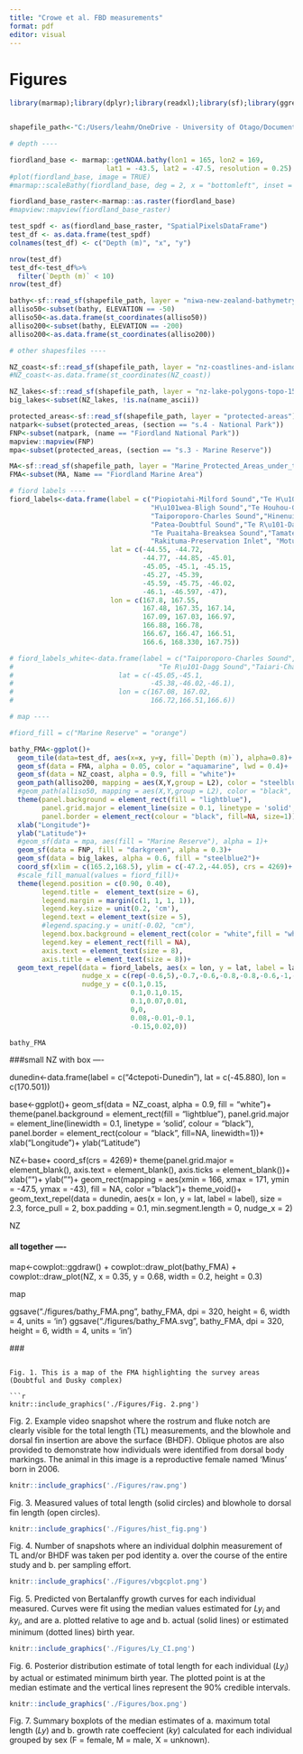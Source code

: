 ```yaml
---
title: "Crowe et al. FBD measurements"
format: pdf
editor: visual
---
```


# Figures

```r
library(marmap);library(dplyr);library(readxl);library(sf);library(ggrepel)


shapefile_path<-"C:/Users/leahm/OneDrive - University of Otago/Documents/git-otago/Fiordland_reporting/shapefiles"

# depth ----

fiordland_base <- marmap::getNOAA.bathy(lon1 = 165, lon2 = 169,
                        lat1 = -43.5, lat2 = -47.5, resolution = 0.25)
#plot(fiordland_base, image = TRUE)
#marmap::scaleBathy(fiordland_base, deg = 2, x = "bottomleft", inset = 5)

fiordland_base_raster<-marmap::as.raster(fiordland_base)
#mapview::mapview(fiordland_base_raster)

test_spdf <- as(fiordland_base_raster, "SpatialPixelsDataFrame")
test_df <- as.data.frame(test_spdf)
colnames(test_df) <- c("Depth (m)", "x", "y")

nrow(test_df)
test_df<-test_df%>%
  filter(`Depth (m)` < 10)
nrow(test_df)

bathy<-sf::read_sf(shapefile_path, layer = "niwa-new-zealand-bathymetry-contours-2016")
alliso50<-subset(bathy, ELEVATION == -50)
alliso50<-as.data.frame(st_coordinates(alliso50))
alliso200<-subset(bathy, ELEVATION == -200)
alliso200<-as.data.frame(st_coordinates(alliso200))

# other shapesfiles ----

NZ_coast<-sf::read_sf(shapefile_path, layer = "nz-coastlines-and-islands-polygons-topo-1500k") #https://data.linz.govt.nz/layer/51560-nz-coastlines-and-islands-polygons-topo-1500k/
#NZ_coast<-as.data.frame(st_coordinates(NZ_coast))

NZ_lakes<-sf::read_sf(shapefile_path, layer = "nz-lake-polygons-topo-150k") #https://data.linz.govt.nz/layer/50293-nz-lake-polygons-topo-150k/
big_lakes<-subset(NZ_lakes, !is.na(name_ascii))

protected_areas<-sf::read_sf(shapefile_path, layer = "protected-areas") #https://data.linz.govt.nz/layer/53564-protected-areas/
natpark<-subset(protected_areas, (section == "s.4 - National Park"))
FNP<-subset(natpark, (name == "Fiordland National Park"))
mapview::mapview(FNP)
mpa<-subset(protected_areas, (section == "s.3 - Marine Reserve"))

MA<-sf::read_sf(shapefile_path, layer = "Marine_Protected_Areas_under_the_Marine_Management_Act") # https://catalogue.data.govt.nz/dataset/marine-protected-areas-under-the-marine-management-act/resource/ad9dec70-5163-4d21-ab1c-216d6ff314ac
FMA<-subset(MA, Name == "Fiordland Marine Area")

# fiord labels ----
fiord_labels<-data.frame(label = c("Piopiotahi-Milford Sound","Te H\u101pua-Sutherland Sound",
                                   "H\u101wea-Bligh Sound","Te Houhou-George Sound","Taitetimu-Caswell Sound",
                                   "Taiporoporo-Charles Sound","Hinenui-Nancy Sound","Te Awa-o-T\u16b-Thompson Sound",
                                   "Patea-Doubtful Sound","Te R\u101-Dagg Sound",
                                   "Te Puaitaha-Breaksea Sound","Tamatea-Dusky Sound","Taiari-Chalky Inlet",
                                   "Rakituma-Preservation Inlet", "Motup\u14dhue-Bluff", "Rakiura-Stewart Island"),
                         lat = c(-44.55, -44.72,
                                 -44.77, -44.85, -45.01,
                                 -45.05, -45.1, -45.15,
                                 -45.27, -45.39,
                                 -45.59, -45.75, -46.02,
                                 -46.1, -46.597, -47),
                         lon = c(167.8, 167.55,
                                 167.48, 167.35, 167.14,
                                 167.09, 167.03, 166.97,
                                 166.88, 166.78,
                                 166.67, 166.47, 166.51,
                                 166.6, 168.330, 167.75))

# fiord_labels_white<-data.frame(label = c("Taiporoporo-Charles Sound","Hinenui-Nancy Sound",
#                                    "Te R\u101-Dagg Sound","Taiari-Chalky Inlet","Rakituma-Preservation Inlet"),
#                          lat = c(-45.05,-45.1,
#                                  -45.38,-46.02,-46.1),
#                          lon = c(167.08, 167.02,
#                                  166.72,166.51,166.6))

# map ----

#fiord_fill = c("Marine Reserve" = "orange")

bathy_FMA<-ggplot()+
  geom_tile(data=test_df, aes(x=x, y=y, fill=`Depth (m)`), alpha=0.8)+
  geom_sf(data = FMA, alpha = 0.05, color = "aquamarine", lwd = 0.4)+
  geom_sf(data = NZ_coast, alpha = 0.9, fill = "white")+
  geom_path(alliso200, mapping = aes(X,Y,group = L2), color = "steelblue4", alpha = 0.7, linewidth = 0.2)+
  #geom_path(alliso50, mapping = aes(X,Y,group = L2), color = "black", alpha = 0.7, linewidth = 0.2)+
  theme(panel.background = element_rect(fill = "lightblue"),
        panel.grid.major = element_line(size = 0.1, linetype = 'solid', colour = "black"), 
        panel.border = element_rect(colour = "black", fill=NA, size=1))+
  xlab("Longitude")+
  ylab("Latitude")+
  #geom_sf(data = mpa, aes(fill = "Marine Reserve"), alpha = 1)+
  geom_sf(data = FNP, fill = "darkgreen", alpha = 0.3)+
  geom_sf(data = big_lakes, alpha = 0.6, fill = "steelblue2")+
  coord_sf(xlim = c(165.2,168.5), ylim = c(-47.2,-44.05), crs = 4269)+
  #scale_fill_manual(values = fiord_fill)+
  theme(legend.position = c(0.90, 0.40),
        legend.title =  element_text(size = 6),
        legend.margin = margin(c(1, 1, 1, 1)),
        legend.key.size = unit(0.2, 'cm'),
        legend.text = element_text(size = 5),
        #legend.spacing.y = unit(-0.02, "cm"),
        legend.box.background = element_rect(color = "white",fill = "white"),
        legend.key = element_rect(fill = NA),
        axis.text = element_text(size = 8),
        axis.title = element_text(size = 8))+
  geom_text_repel(data = fiord_labels, aes(x = lon, y = lat, label = label), size = 2.3, min.segment.length = 0, force_pull = 2, box.padding = 0.1,
                  nudge_x = c(rep(-0.6,5),-0.7,-0.6,-0.8,-0.8,-0.6,-1,-0.6,-0.6,rep(-0.6,3)),
                  nudge_y = c(0.1,0.15,
                              0.1,0.1,0.15,
                              0.1,0.07,0.01,
                              0,0,
                              0.08,-0.01,-0.1,
                              -0.15,0.02,0))

bathy_FMA
```
###small NZ with box ----

dunedin<-data.frame(label = c("\u14ctepoti-Dunedin"),
                         lat = c(-45.880),
                         lon = c(170.501))

base<-ggplot()+
  geom_sf(data = NZ_coast, alpha = 0.9, fill = "white")+
  theme(panel.background = element_rect(fill = "lightblue"),
        panel.grid.major = element_line(linewidth = 0.1, linetype = 'solid', colour = "black"), 
        panel.border = element_rect(colour = "black", fill=NA, linewidth=1))+
  xlab("Longitude")+
  ylab("Latitude")

NZ<-base+
  coord_sf(crs = 4269)+
  theme(panel.grid.major = element_blank(),
        axis.text = element_blank(),
        axis.ticks = element_blank())+
  xlab("")+
  ylab("")+
  geom_rect(mapping = aes(xmin = 166, xmax = 171, ymin = -47.5, ymax = -43), fill = NA, color = "black")+
  theme_void()+
  geom_text_repel(data = dunedin, aes(x = lon, y = lat, label = label), size = 2.3, force_pull = 2, box.padding = 0.1, min.segment.length = 0, nudge_x = 2)

NZ

#### all together ----

map<-cowplot::ggdraw() +
  cowplot::draw_plot(bathy_FMA) +
  cowplot::draw_plot(NZ, x = 0.35, y = 0.68, width = 0.2, height = 0.3)

map 

  ggsave("./figures/bathy_FMA.png", bathy_FMA, dpi = 320, height = 6, width = 4, units = 'in')
  ggsave("./figures/bathy_FMA.svg", bathy_FMA, dpi = 320, height = 6, width = 4, units = 'in')
  
  ###
  
```

Fig. 1. This is a map of the FMA highlighting the survey areas (Doubtful and Dusky complex)

```r
knitr::include_graphics('./Figures/Fig. 2.png')
```

Fig. 2. Example video snapshot where the rostrum and fluke notch are clearly visible for the total length (TL) measurements, and the blowhole and dorsal fin insertion are above the surface (BHDF). Oblique photos are also provided to demonstrate how individuals were identified from dorsal body markings. The animal in this image is a reproductive female named 'Minus' born in 2006.

```r
knitr::include_graphics('./Figures/raw.png')
```

Fig. 3. Measured values of total length (solid circles) and blowhole to dorsal fin length (open circles).

```r
knitr::include_graphics('./Figures/hist_fig.png')

```

Fig. 4. Number of snapshots where an individual dolphin measurement of TL and/or BHDF was taken per pod identity a. over the course of the entire study and b. per sampling effort.

```r
knitr::include_graphics('./Figures/vbgcplot.png')
```

Fig. 5. Predicted von Bertalanffy growth curves for each individual measured. Curves were fit using the median values estimated for $Ly_{i}$ and $ky_{i}$, and are a. plotted relative to age and b. actual (solid lines) or estimated minimum (dotted lines) birth year.

```r
knitr::include_graphics('./Figures/Ly_CI.png')
```

Fig. 6. Posterior distribution estimate of total length for each individual ($Ly_{i}$) by actual or estimated minimum birth year. The plotted point is at the median estimate and the vertical lines represent the 90% credible intervals.

```r
knitr::include_graphics('./Figures/box.png')
```

Fig. 7. Summary boxplots of the median estimates of a. maximum total length ($Ly$) and b. growth rate coeffecient ($ky$) calculated for each individual grouped by sex (F = female, M = male, X = unknown).
